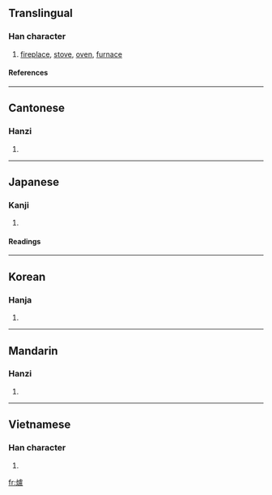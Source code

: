 {{see|炉|爐}}

==Translingual==
===Han character===
{{Han char|rn=86|rad=火|as=16|sn=20|four=9181<sub>7</sub>|canj=火卜心廿 (FYPT)}}
# [[fireplace]], [[stove]], [[oven]], [[furnace]]
====References====
{{Han ref|kx=0686.310|dkj=19566|dj=1099.170|hdz=32246.250|uh=7210|ud=29200|bh=C46C|bd=50284}}
----
==Cantonese==
===Hanzi===
{{yue-hanzi|jyut=|y=lou4}}
# {{defn|Cantonese}}
----
==Japanese==
===Kanji===
{{ja-kanji|grade=|rs=火16}}
# {{defn|Japanese}} 
====Readings====
{{ja-readings|on=[[ろ]] (ro)|kun=[[いろり]] (irori)}}
----
==Korean==
===Hanja===
{{ko-hanja|hangeul=로>노|eumhun=|rv=ro>no|mr=ro>no|y=lo>no}}
# {{defn|Korean}}
----
==Mandarin==
===Hanzi===
{{cmn-hanzi|sim=炉|pin=[[lú]] (lu2)|wg=lu<sup>2</sup>}}
# {{defn|Mandarin}}
----
==Vietnamese==
===Han character===
{{vi-hantu|Lò, Lô}}
# {{defn|Vietnamese}}

[[fr:爐]]